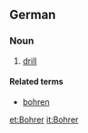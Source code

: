 ==German==
{{wikipedia|lang=de}}

===Noun===
{{de-noun-m|genitive=Bohrers|plural=Bohrer}}

# {{context|tools|lang=de}} [[drill]]

====Related terms====
*[[bohren]]

[[et:Bohrer]]
[[it:Bohrer]]